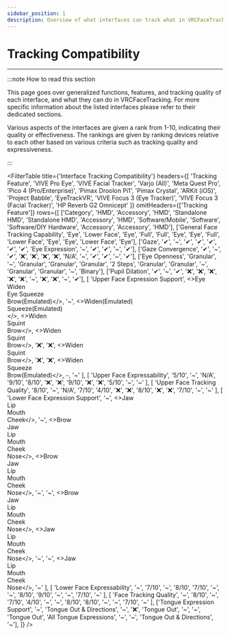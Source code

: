 ```yaml
---
sidebar_position: 1
description: Overview of what interfaces can track what in VRCFaceTracking.
---
```



# Tracking Compatibility

***

:::note How to read this section

This page goes over generalized functions, features, and 
tracking quality of each interface, and what they can do in 
VRCFaceTracking. For more specific information about the listed 
interfaces please refer to their dedicated sections.

Various aspects of the interfaces are given a rank from 1-10, indicating 
their quality or effectiveness. The rankings are given by ranking devices 
relative to each other based on various criteria such as tracking quality 
and expressiveness.

:::

<FilterTable
    title={'Interface Tracking Compatibility'}
    headers={[
        'Tracking Feature', 
        'VIVE Pro Eye', 
        'VIVE Facial Tracker', 
        'Varjo (All)', 
        'Meta Quest Pro', 
        'Pico 4 (Pro/Enterprise)', 
        'Pimax Droolon Pi1', 
        'Pimax Crystal', 
        'ARKit (iOS)', 
        'Project Babble', 
        'EyeTrackVR', 
        'VIVE Focus 3 (Eye Tracker)', 
        'VIVE Focus 3 (Facial Tracker)',
        'HP Reverb G2 Omnicept'
    ]}
    omitHeaders={['Tracking Feature']}
    rows={[
        ['Category', 'HMD', 'Accessory', 'HMD', 'Standalone HMD', 'Standalone HMD', 'Accessory', 'HMD', 'Software/Mobile', 'Software', 'Software/DIY Hardware', 'Accessory', 'Accessory', 'HMD'],
        ['General Face Tracking Capability', 'Eye', 'Lower Face', 'Eye', 'Full', 'Full', 'Eye', 'Eye', 'Full', 'Lower Face', 'Eye', 'Eye', 'Lower Face', 'Eye'],
        ['Gaze', '✔', '~', '✔', '✔', '✔', '✔', '✔', 'Eye Expression', '~', '✔', '✔', '~', '✔'],
        ['Gaze Convergence', '✔', '~', '✔', '❌', '❌', '❌', '❌', 'N/A', '~', '✔', '✔', '~', '✔'],
        ['Eye Openness', 'Granular', '~', 'Granular', 'Granular', 'Granular', '2 Steps', 'Granular', 'Granular', '~', 'Granular', 'Granular', '~', 'Binary'],
        ['Pupil Dilation', '✔', '~', '✔', '❌', '❌', '❌', '❌', '❌', '~', '❌', '❌', '~', '✔'],
        [
            'Upper Face Expression Support', 
            <>Eye Widen<br/>Eye Squeeze<br/>Brow(Emulated)</>, 
            '~', 
            <>Widen(Emulated)<br/>Squeeze(Emulated)<br/></>, 
            <>Widen<br/>Squint<br/>Brow</>, 
            <>Widen<br/>Squint<br/>Brow</>, 
            '❌', 
            '❌', 
            <>Widen<br/>Squint<br/>Brow</>, 
            '❌', 
            '❌', 
            <>Widen<br/>Squeeze<br/>Brow(Emulated)</>,
            `~`,
            '~'
        ],
        [
            'Upper Face Expressability',
            '5/10', 
            '~', 
            'N/A', 
            '9/10',
            '8/10',
            '❌', 
            '❌', 
            '9/10', 
            '❌', 
            '❌',
            '5/10',
            '~',
            '~'
        ],
        [
            'Upper Face Tracking Quality',
            '8/10', 
            '~', 
            'N/A', 
            '7/10',
            '4/10',
            '❌', 
            '❌', 
            '8/10', 
            '❌', 
            '❌',
            '7/10',
            '~',
            '~'
        ],
        [
            'Lower Face Expression Support',
            '~', 
            <>Jaw<br/>Lip<br/>Mouth<br/>Cheek</>, 
            '~', 
            <>Brow<br/>Jaw<br/>Lip<br/>Mouth<br/>Cheek<br/>Nose</>,
            <>Brow<br/>Jaw<br/>Lip<br/>Mouth<br/>Cheek<br/>Nose</>,
            '~', 
            '~', 
            <>Brow<br/>Jaw<br/>Lip<br/>Mouth<br/>Cheek<br/>Nose</>, 
            <>Jaw<br/>Lip<br/>Mouth<br/>Cheek<br/>Nose</>, 
            '~',
            '~',
            <>Jaw<br/>Lip<br/>Mouth<br/>Cheek<br/>Nose</>,
            '~'
        ],
        [
            'Lower Face Expressability',
            '~', 
            '7/10', 
            '~', 
            '8/10',
            '7/10',
            '~', 
            '~', 
            '8/10', 
            '9/10', 
            '~',
            '~',
            '7/10',
            '~'
        ],
        [
            'Face Tracking Quality',
            '~', 
            '8/10', 
            '~', 
            '7/10',
            '4/10',
            '~', 
            '~', 
            '8/10', 
            '8/10', 
            '~',
            '~',
            '7/10',
            '~'
        ],
        ['Tongue Expression Support', '~', 'Tongue Out & Directions', '~', '❌', 'Tongue Out', '~', '~', 'Tongue Out', 'All Tongue Expressions', '~', '~', 'Tongue Out & Directions', '~'],
    ]}
/>

